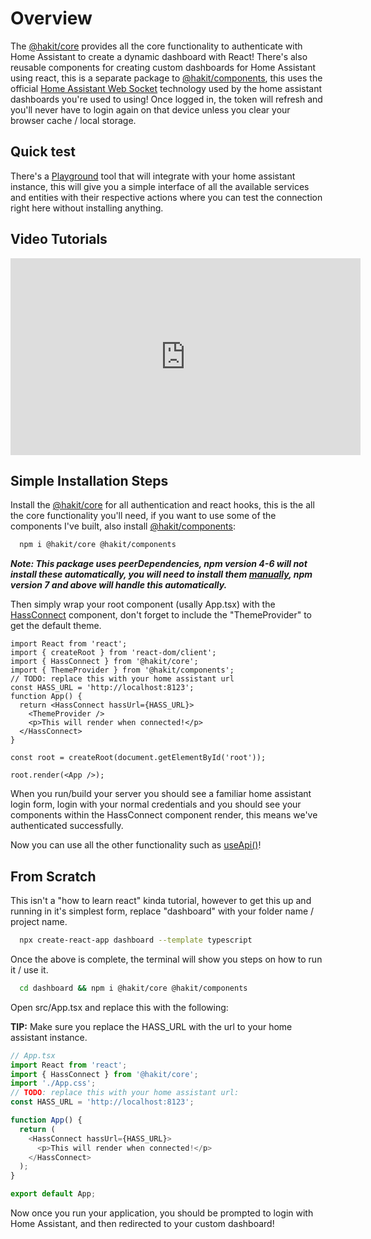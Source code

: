 
<Meta title="INTRODUCTION/Getting Started" />

# Overview
The [@hakit/core](https://www.npmjs.com/package/@hakit/core) provides all the core functionality to authenticate with Home Assistant to create a dynamic dashboard with React! There's also reusable components for creating custom dashboards for Home Assistant using react, this is a separate package to [@hakit/components](https://www.npmjs.com/package/@hakit/components), this uses the official [Home Assistant Web Socket](https://github.com/home-assistant/home-assistant-js-websocket) technology used by the home assistant dashboards you're used to using!
Once logged in, the token will refresh and you'll never have to login again on that device unless you clear your browser cache / local storage.

## Quick test
There's a [Playground](/story/introduction-test-connection--playground) tool that will integrate with your home assistant instance, this will give you a simple interface of all the available services and entities with their respective actions where you can test
the connection right here without installing anything.

## Video Tutorials

<iframe style={{
  marginTop: 20,
  display: 'block'
}} width="560" height="315" src="https://www.youtube.com/embed/videoseries?list=PLx2XQ2lsgvPoJj8tFS4ipaqPpqOWKO5oX" title="YouTube video player" frameborder="0" allow="accelerometer; autoplay; clipboard-write; encrypted-media; gyroscope; picture-in-picture; web-share" allowfullscreen></iframe>

## Simple Installation Steps
Install the [@hakit/core](https://www.npmjs.com/package/@hakit/core) for all authentication and react hooks, this is the all the core functionality you'll need, if you want to use some of the components I've built, also install [@hakit/components](https://www.npmjs.com/package/@hakit/components):

```bash
  npm i @hakit/core @hakit/components
```

***Note: This package uses peerDependencies, npm version 4-6 will not install these automatically, you will need to install them [manually](https://stackoverflow.com/questions/35207380/how-to-install-npm-peer-dependencies-automatically), npm version 7 and above will handle this automatically.***

Then simply wrap your root component (usally App.tsx) with the [HassConnect](/docs/components-hassconnect--docs) component, don't forget to include the "ThemeProvider" to get the default theme.

```tsx
import React from 'react';
import { createRoot } from 'react-dom/client';
import { HassConnect } from '@hakit/core';
import { ThemeProvider } from '@hakit/components';
// TODO: replace this with your home assistant url
const HASS_URL = 'http://localhost:8123';
function App() {
  return <HassConnect hassUrl={HASS_URL}>
    <ThemeProvider />
    <p>This will render when connected!</p>
  </HassConnect>
}

const root = createRoot(document.getElementById('root'));

root.render(<App />);
```

When you run/build your server you should see a familiar home assistant login form, login with your normal credentials and you should see your components within the HassConnect component render, this means
we've authenticated successfully.

Now you can use all the other functionality such as [useApi()](/docs/hooks-useapi--docs)!


## From Scratch
This isn't a "how to learn react" kinda tutorial, however to get this up and running in it's simplest form, replace "dashboard" with your folder name / project name.

```bash
  npx create-react-app dashboard --template typescript
```

Once the above is complete, the terminal will show you steps on how to run it / use it.

```bash
  cd dashboard && npm i @hakit/core @hakit/components
```

Open src/App.tsx and replace this with the following:

**TIP:** Make sure you replace the HASS_URL with the url to your home assistant instance.


```ts
// App.tsx
import React from 'react';
import { HassConnect } from '@hakit/core';
import './App.css';
// TODO: replace this with your home assistant url:
const HASS_URL = 'http://localhost:8123';

function App() {
  return (
    <HassConnect hassUrl={HASS_URL}>
      <p>This will render when connected!</p>
    </HassConnect>
  );
}

export default App;

```

Now once you run your application, you should be prompted to login with Home Assistant, and then redirected to your custom dashboard!
